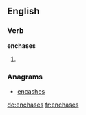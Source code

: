 ==English==

===Verb===
'''enchases'''

# {{third-person singular of|enchase}}

===Anagrams===
* [[encashes#English|encashes]]

[[de:enchases]]
[[fr:enchases]]